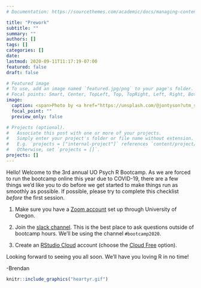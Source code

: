 ```yaml
---
# Documentation: https://sourcethemes.com/academic/docs/managing-content/

title: "Prework"
subtitle: ""
summary: ""
authors: []
tags: []
categories: []
date: 
lastmod: 2020-09-11T11:17:19-07:00
featured: false
draft: false

# Featured image
# To use, add an image named `featured.jpg/png` to your page's folder.
# Focal points: Smart, Center, TopLeft, Top, TopRight, Left, Right, BottomLeft, Bottom, BottomRight.
image:
  caption: <span>Photo by <a href="https://unsplash.com/@jontyson?utm_source=unsplash&amp;utm_medium=referral&amp;utm_content=creditCopyText">Jon Tyson</a> on <a href="https://unsplash.com/s/photos/welcome?utm_source=unsplash&amp;utm_medium=referral&amp;utm_content=creditCopyText">Unsplash</a></span>
  focal_point: ""
  preview_only: false

# Projects (optional).
#   Associate this post with one or more of your projects.
#   Simply enter your project's folder or file name without extension.
#   E.g. `projects = ["internal-project"]` references `content/project/deep-learning/index.md`.
#   Otherwise, set `projects = []`.
projects: []
---
```


Hello! Welcome to the 3rd annual UO Psych R Bootcamp. As we are forced to run the bootcamp online this year due to COVID-19, there are a few things we'd like you to do before we get started to make things run as smoothly as possible. If possible, please try to complete this checklist *before* the first session.

1) Make sure you have a [Zoom account](https://zoom.us/) set up through University of Oregon. 

2) Join the [slack channel](https://uodatascience.slack.com/). This is the best place to ask questions outside of bootcamp hours. We'll be using the channel `#bootcamp2020`.

2) Create an [RStudio Cloud](https://rstudio.cloud/) account (choose the [Cloud Free](https://rstudio.cloud/plans/free) option).

Looking forward to seeing you all soon. We'll have you loving R in no time!

-Brendan

```r
knitr::include_graphics("heartyr.gif")
```

